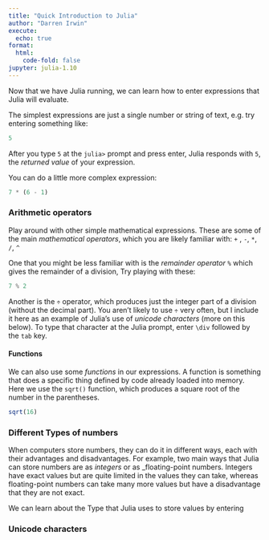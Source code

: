 ```yaml
---
title: "Quick Introduction to Julia"
author: "Darren Irwin"
execute:
  echo: true
format:
  html:
    code-fold: false
jupyter: julia-1.10
---
```


Now that we have Julia running, we can learn how to enter expressions that Julia will evaluate. 

The simplest expressions are just a single number or string of text, e.g. try entering something like:

```julia
5
```

After you type `5` at the `julia>` prompt and press enter, Julia responds with `5`, the _returned value_ of your expression.

You can do a little more complex expression:

```julia
7 * (6 - 1)
```

### Arithmetic operators

Play around with other simple mathematical expressions. These are some of the main _mathematical operators_, which you are likely familiar with: `+` , `-`, `*`, `/`, `^`

One that you might be less familiar with is the _remainder operator_ `%` which gives the remainder of a division, Try playing with these:

```julia
7 % 2
```

Another is the `÷` operator, which produces just the integer part of a division (without the decimal part). 
You aren't likely to use `÷` very often, but I include it here as an example of Julia's use of _unicode characters_ (more on this below). To type that character at the Julia prompt, enter `\div` followed by the `tab` key.

#### Functions

We can also use some _functions_ in our expressions. A function is something that does a specific thing defined by code already loaded into memory. Here we use the `sqrt()` function, which produces a square root of the number in the parentheses.

```julia
sqrt(16)
```

### Different Types of numbers

When computers store numbers, they can do it in different ways, each with their advantages and disadvantages. For example, two main ways that Julia can store numbers are as _integers_ or as _floating-point numbers. Integers have exact values but are quite limited in the values they can take, whereas floating-point numbers can take many more values but have a disadvantage that they are not exact. 

We can learn about the Type that Julia uses to store values by entering 


### Unicode characters









```julia

```